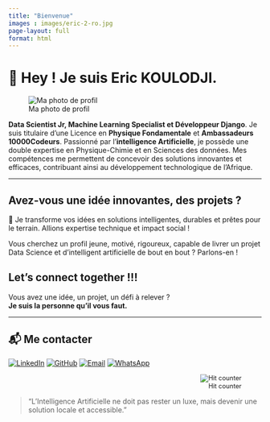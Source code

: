 ```yaml
---
title: "Bienvenue"
images : images/eric-2-ro.jpg
page-layout: full
format: html
---
```


# 👋 Hey ! Je suis Eric KOULODJI.
![Ma photo de profil](images/eric-pro.jpg){.rounded-photo}

**Data Scientist Jr, Machine Learning Specialist et Développeur Django**.
Je suis titulaire d'une Licence en **Physique Fondamentale** et **Ambassadeurs 10000Codeurs**. Passionné par l'**intelligence Artificielle**, je possède une double expertise en Physique-Chimie et en Sciences des données. Mes compétences me permettent de concevoir des solutions innovantes et efficaces, contribuant ainsi au développement technologique de l'Afrique.

---

## Avez-vous une idée innovantes, des projets ?

🎯 Je transforme vos idées en solutions intelligentes, durables et prêtes pour le terrain. Allions expertise technique et impact social !

Vous cherchez un profil jeune, motivé, rigoureux, capable de livrer un projet Data Science et d'intelligent artificielle de bout en bout ? Parlons-en !

## Let's connect together !!!

Vous avez une idée, un projet, un défi à relever ?  
**Je suis la personne qu’il vous faut.**

---

## 📬 Me contacter

[![LinkedIn](https://img.shields.io/badge/💼%20LinkedIn-blue?style=for-the-badge)](https://www.linkedin.com/in/dona-erick)
[![GitHub](https://img.shields.io/badge/🐙%20GitHub-black?style=for-the-badge)](https://github.com/dona-eric)
[![Email](https://img.shields.io/badge/📧%20Email-red?style=for-the-badge)](mailto:donaerickoulodji@gmail.com)
[![WhatsApp](https://img.shields.io/badge/💬%20WhatsApp-Contact-green?style=for-the-badge)](https://wa.me/2290151344289)

::: {.counter style="text-align:right; font-size: 0.9em; margin-top:1em;"}
![Hit counter](https://hits.seeyoufarm.com/api/count/incr/badge.svg?url=https%3A%2F%2Ftonportfolio.com&count_bg=%237A8EE4&title_bg=%23000000&icon=eye.svg&icon_color=%23ffffff&title=visits&edge_flat=false)
:::

> “L’Intelligence Artificielle ne doit pas rester un luxe, mais devenir une solution locale et accessible.”
